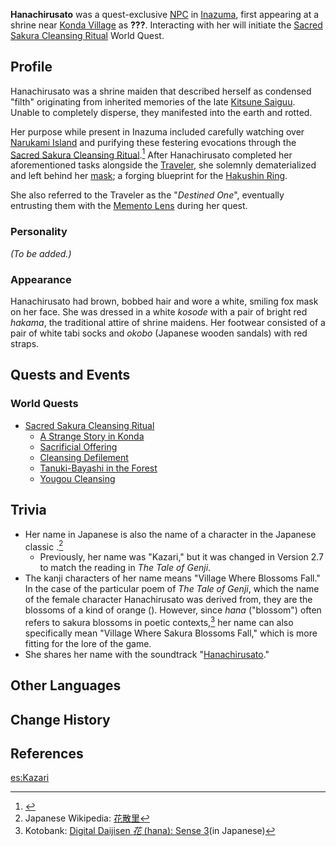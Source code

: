 {{About|the NPC|the soundtrack|Hanachirusato (Soundtrack)}}
{{Meta
<!-- REMOVE THIS TEMPLATE AFTER ADDING MISSING INFO -->
|missing_NPC_profile  = yes
}}
{{Character Infobox
|type             = Quest NPC
|deceased         = Purified by the [[Sacred Sakura Cleansing Ritual]]
|image            = NPC Kazari.png
|region           = Inazuma
|affiliation      = Grand Narukami Shrine
|title            = Shrine Maiden
|title2           = Miss Masked Maiden<br /><small>(by [[Paimon]])</small>
}}
{{Quote
|quote   = When shall we meet again after this parting? For life is like the morning dew.
|speaker = Hanachirusato
|source  = Yougou Cleansing
}}
'''Hanachirusato''' {{Lang|ja=花散里|ja_rm=Hanachirusato}} was a quest-exclusive [[NPC]] in [[Inazuma]], first appearing at a shrine near [[Konda Village]] as '''???'''. Interacting with her will initiate the [[Sacred Sakura Cleansing Ritual]] World Quest.

==Profile==
<!-- detailed story/lore information goes here -->
Hanachirusato was a shrine maiden that described herself as condensed "filth" originating from inherited memories of the late [[Kitsune Saiguu]]. Unable to completely disperse, they manifested into the earth and rotted.

Her purpose while present in Inazuma included carefully watching over [[Narukami Island]] and purifying these festering evocations through the [[Sacred Sakura Cleansing Ritual]].<ref>{{Ref/Quest|Yougou Cleansing}}</ref> After Hanachirusato completed her aforementioned tasks alongside the [[Traveler]], she solemnly dematerialized and left behind her [[Mask of Memories|mask]]; a forging blueprint for the [[Hakushin Ring]].

She also referred to the Traveler as the "''Destined One''", eventually entrusting them with the [[Memento Lens]] during her quest.

===Personality===
''(To be added.)''

===Appearance===
Hanachirusato had brown, bobbed hair and wore a white, smiling fox mask on her face. She was dressed in a white ''kosode'' with a pair of bright red ''hakama'', the traditional attire of shrine maidens. Her footwear consisted of a pair of white tabi socks and ''okobo'' (Japanese wooden sandals) with red straps.

==Quests and Events==
===World Quests===
* [[Sacred Sakura Cleansing Ritual]]
**[[A Strange Story in Konda]]
**[[Sacrificial Offering]]
**[[Cleansing Defilement]]
**[[Tanuki-Bayashi in the Forest]]
**[[Yougou Cleansing]]

==Trivia==
*Her name in Japanese {{Lang|mini=1|ja=花散里}} is also the name of a character in the Japanese classic {{Lang|''{{w|The Tale of Genji}}''|ja=源氏物語|ja_rm=Genji Monogatari}}.<ref>Japanese Wikipedia: [https://ja.wikipedia.org/wiki/%E8%8A%B1%E6%95%A3%E9%87%8C 花散里]</ref>
** Previously, her name was "Kazari," but it was changed in Version 2.7 to match the reading in ''The Tale of Genji''.
* The kanji characters of her name means "Village Where Blossoms Fall." In the case of the particular poem of ''The Tale of Genji'', which the name of the female character Hanachirusato was derived from, they are the blossoms of a kind of orange (''{{w|Tachibana orange|Citrus tachibana}}''). However, since ''hana'' ("blossom") often refers to sakura blossoms in poetic contexts,<ref name="kotobank">Kotobank: [https://kotobank.jp/word/%E8%8A%B1-115580 Digital Daijisen ''花'' (hana): Sense 3](in Japanese)</ref> her name can also specifically mean "Village Where Sakura Blossoms Fall," which is more fitting for the lore of the game.
* She shares her name with the soundtrack "[[Hanachirusato (Soundtrack)|Hanachirusato]]."

==Other Languages==
{{Other Languages
|default_hidden = 1
|en      = Hanachirusato
|zhs     = 花散里
|zhs_rm  = Huāsànlǐ
|zht     = 花散里
|zht_rm  = Huāsànlǐ
|ja      = 花散里
|ja_rm   = Hanachirusato<ref>{{Ref/Quest|Cleansing Light|note=Japanese Voice-Over}}</ref>
<!-- |ja_tl   = Village Where Blossoms Fall -->
|ko      = 하나치루사토
|ko_rm   = Hanachirusato
|es      = Hanachirusato
|fr      = Hanachirusato
|ru      = Ханатирусато
|th      = Hanachirusato
|vi      = Hanachirusato
|de      = Hanachirusato
|id      = Hanachirusato
|pt      = Hanachirusato
}}

==Change History==
{{Change History|2.0}}

==References==
{{Reflist|2}}

[[es:Kazari]]